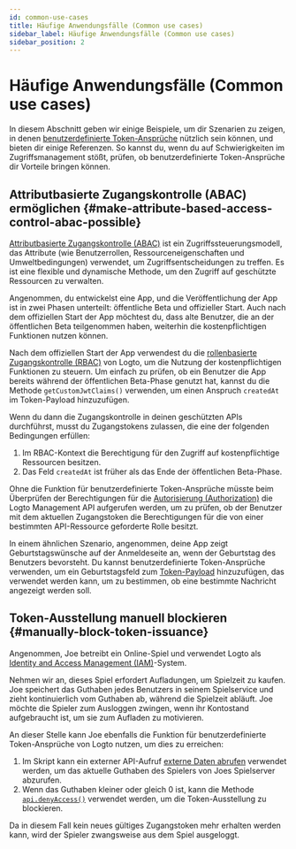 ```yaml
---
id: common-use-cases
title: Häufige Anwendungsfälle (Common use cases)
sidebar_label: Häufige Anwendungsfälle (Common use cases)
sidebar_position: 2
---
```


# Häufige Anwendungsfälle (Common use cases)

In diesem Abschnitt geben wir einige Beispiele, um dir Szenarien zu zeigen, in denen [benutzerdefinierte Token-Ansprüche](/developers/custom-token-claims) nützlich sein können, und bieten dir einige Referenzen. So kannst du, wenn du auf Schwierigkeiten im Zugriffsmanagement stößt, prüfen, ob benutzerdefinierte Token-Ansprüche dir Vorteile bringen können.

## Attributbasierte Zugangskontrolle (ABAC) ermöglichen \{#make-attribute-based-access-control-abac-possible}

[Attributbasierte Zugangskontrolle (ABAC)](https://auth.wiki/abac) ist ein Zugriffssteuerungsmodell, das Attribute (wie Benutzerrollen, Ressourceneigenschaften und Umweltbedingungen) verwendet, um Zugriffsentscheidungen zu treffen. Es ist eine flexible und dynamische Methode, um den Zugriff auf geschützte Ressourcen zu verwalten.

Angenommen, du entwickelst eine App, und die Veröffentlichung der App ist in zwei Phasen unterteilt: öffentliche Beta und offizieller Start. Auch nach dem offiziellen Start der App möchtest du, dass alte Benutzer, die an der öffentlichen Beta teilgenommen haben, weiterhin die kostenpflichtigen Funktionen nutzen können.

Nach dem offiziellen Start der App verwendest du die [rollenbasierte Zugangskontrolle (RBAC)](/authorization/role-based-access-control) von Logto, um die Nutzung der kostenpflichtigen Funktionen zu steuern. Um einfach zu prüfen, ob ein Benutzer die App bereits während der öffentlichen Beta-Phase genutzt hat, kannst du die Methode `getCustomJwtClaims()` verwenden, um einen Anspruch `createdAt` im Token-Payload hinzuzufügen.

Wenn du dann die Zugangskontrolle in deinen geschützten APIs durchführst, musst du Zugangstokens zulassen, die eine der folgenden Bedingungen erfüllen:

1. Im RBAC-Kontext die Berechtigung für den Zugriff auf kostenpflichtige Ressourcen besitzen.
2. Das Feld `createdAt` ist früher als das Ende der öffentlichen Beta-Phase.

Ohne die Funktion für benutzerdefinierte Token-Ansprüche müsste beim Überprüfen der Berechtigungen für die [Autorisierung (Authorization)](/authorization) die Logto Management API aufgerufen werden, um zu prüfen, ob der Benutzer mit dem aktuellen Zugangstoken die Berechtigungen für die von einer bestimmten API-Ressource geforderte Rolle besitzt.

In einem ähnlichen Szenario, angenommen, deine App zeigt Geburtstagswünsche auf der Anmeldeseite an, wenn der Geburtstag des Benutzers bevorsteht. Du kannst benutzerdefinierte Token-Ansprüche verwenden, um ein Geburtstagsfeld zum [Token-Payload](/user-management/personal-access-token#example-token-exchange) hinzuzufügen, das verwendet werden kann, um zu bestimmen, ob eine bestimmte Nachricht angezeigt werden soll.

## Token-Ausstellung manuell blockieren \{#manually-block-token-issuance}

Angenommen, Joe betreibt ein Online-Spiel und verwendet Logto als [Identity and Access Management (IAM)](https://auth.wiki/iam)-System.

Nehmen wir an, dieses Spiel erfordert Aufladungen, um Spielzeit zu kaufen. Joe speichert das Guthaben jedes Benutzers in seinem Spielservice und zieht kontinuierlich vom Guthaben ab, während die Spielzeit abläuft. Joe möchte die Spieler zum Ausloggen zwingen, wenn ihr Kontostand aufgebraucht ist, um sie zum Aufladen zu motivieren.

An dieser Stelle kann Joe ebenfalls die Funktion für benutzerdefinierte Token-Ansprüche von Logto nutzen, um dies zu erreichen:

1. Im Skript kann ein externer API-Aufruf [externe Daten abrufen](/developers/custom-token-claims/create-script/#step-3-fetch-external-data) verwendet werden, um das aktuelle Guthaben des Spielers von Joes Spielserver abzurufen.
2. Wenn das Guthaben kleiner oder gleich 0 ist, kann die Methode [`api.denyAccess()`](/developers/custom-token-claims/create-script/#api) verwendet werden, um die Token-Ausstellung zu blockieren.

Da in diesem Fall kein neues gültiges Zugangstoken mehr erhalten werden kann, wird der Spieler zwangsweise aus dem Spiel ausgeloggt.
